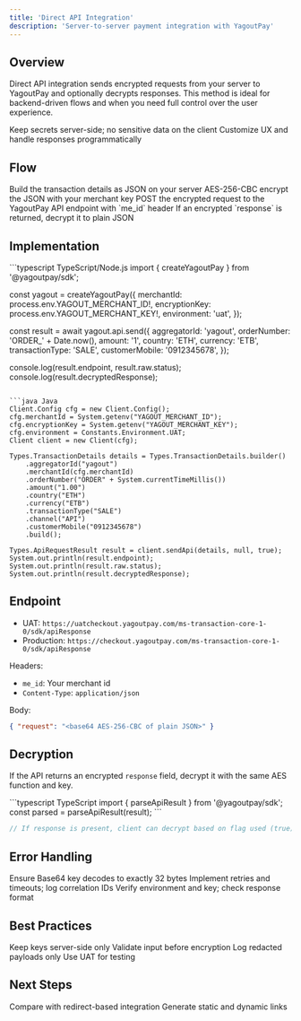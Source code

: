 ```yaml
---
title: 'Direct API Integration'
description: 'Server-to-server payment integration with YagoutPay'
---
```


## Overview

Direct API integration sends encrypted requests from your server to YagoutPay and optionally decrypts responses. This method is ideal for backend-driven flows and when you need full control over the user experience.

<CardGroup cols={2}>
  <Card title="Backend First" icon="server">
    Keep secrets server-side; no sensitive data on the client
  </Card>
  <Card title="Full Control" icon="cog">
    Customize UX and handle responses programmatically
  </Card>
</CardGroup>

## Flow

<Steps>
  <Step title="Assemble plain JSON">
    Build the transaction details as JSON on your server
  </Step>
  <Step title="Encrypt request">
    AES-256-CBC encrypt the JSON with your merchant key
  </Step>
  <Step title="Send to API">
    POST the encrypted request to the YagoutPay API endpoint with `me_id` header
  </Step>
  <Step title="Decrypt response (optional)">
    If an encrypted `response` is returned, decrypt it to plain JSON
  </Step>
</Steps>

## Implementation

<CodeGroup>
```typescript TypeScript/Node.js
import { createYagoutPay } from '@yagoutpay/sdk';

const yagout = createYagoutPay({
  merchantId: process.env.YAGOUT_MERCHANT_ID!,
  encryptionKey: process.env.YAGOUT_MERCHANT_KEY!,
  environment: 'uat',
});

const result = await yagout.api.send({
  aggregatorId: 'yagout',
  orderNumber: 'ORDER_' + Date.now(),
  amount: '1',
  country: 'ETH',
  currency: 'ETB',
  transactionType: 'SALE',
  customerMobile: '0912345678',
});

console.log(result.endpoint, result.raw.status);
console.log(result.decryptedResponse);
```

```java Java
Client.Config cfg = new Client.Config();
cfg.merchantId = System.getenv("YAGOUT_MERCHANT_ID");
cfg.encryptionKey = System.getenv("YAGOUT_MERCHANT_KEY");
cfg.environment = Constants.Environment.UAT;
Client client = new Client(cfg);

Types.TransactionDetails details = Types.TransactionDetails.builder()
    .aggregatorId("yagout")
    .merchantId(cfg.merchantId)
    .orderNumber("ORDER" + System.currentTimeMillis())
    .amount("1.00")
    .country("ETH")
    .currency("ETB")
    .transactionType("SALE")
    .channel("API")
    .customerMobile("0912345678")
    .build();

Types.ApiRequestResult result = client.sendApi(details, null, true);
System.out.println(result.endpoint);
System.out.println(result.raw.status);
System.out.println(result.decryptedResponse);
```

<!-- Dart server example removed to keep to supported SDK surfaces. -->
</CodeGroup>

## Endpoint

- UAT: `https://uatcheckout.yagoutpay.com/ms-transaction-core-1-0/sdk/apiResponse`
- Production: `https://checkout.yagoutpay.com/ms-transaction-core-1-0/sdk/apiResponse`

Headers:
- `me_id`: Your merchant id
- `Content-Type`: `application/json`

Body:
```json
{ "request": "<base64 AES-256-CBC of plain JSON>" }
```

## Decryption

If the API returns an encrypted `response` field, decrypt it with the same AES function and key.

<CodeGroup>
```typescript TypeScript
import { parseApiResult } from '@yagoutpay/sdk';
const parsed = parseApiResult(result);
```

```java Java
// If response is present, client can decrypt based on flag used (true)
```
</CodeGroup>

## Error Handling

<AccordionGroup>
  <Accordion title="Invalid encryption key">
    Ensure Base64 key decodes to exactly 32 bytes
  </Accordion>
  <Accordion title="HTTP errors">
    Implement retries and timeouts; log correlation IDs
  </Accordion>
  <Accordion title="Decryption failures">
    Verify environment and key; check response format
  </Accordion>
</AccordionGroup>

## Best Practices

<Checklist>
  <Checkbox>Keep keys server-side only</Checkbox>
  <Checkbox>Validate input before encryption</Checkbox>
  <Checkbox>Log redacted payloads only</Checkbox>
  <Checkbox>Use UAT for testing</Checkbox>
</Checklist>

## Next Steps

<CardGroup cols={2}>
  <Card title="Hosted Form" icon="link" href="/integration/hosted-form">
    Compare with redirect-based integration
  </Card>
  <Card title="Payment Links" icon="link" href="/integration/payment-links">
    Generate static and dynamic links
  </Card>
</CardGroup>
